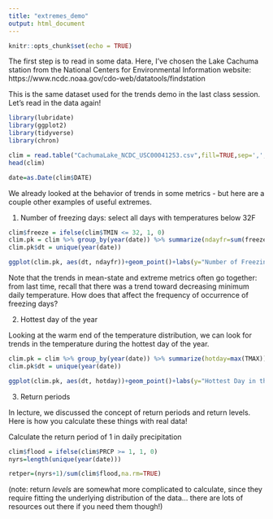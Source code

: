 ```yaml
---
title: "extremes_demo"
output: html_document
---
```


```r
knitr::opts_chunk$set(echo = TRUE)
```
The first step is to read in some data. Here, I've chosen the Lake Cachuma station from the National Centers for Environmental Information website:
https://www.ncdc.noaa.gov/cdo-web/datatools/findstation

This is the same dataset used for the trends demo in the last class session. Let's read in the data again!

```r
library(lubridate)
library(ggplot2)
library(tidyverse)
library(chron)

clim = read.table("CachumaLake_NCDC_USC00041253.csv",fill=TRUE,sep=',',header=T)
head(clim)

date=as.Date(clim$DATE)


```

We already looked at the behavior of trends in some metrics - but here are a couple other examples of useful extremes.

1) Number of freezing days: select all days with temperatures below 32F

```r

clim$freeze = ifelse(clim$TMIN <= 32, 1, 0)
clim.pk = clim %>% group_by(year(date)) %>% summarize(ndayfr=sum(freeze))
clim.pk$dt = unique(year(date))

ggplot(clim.pk, aes(dt, ndayfr))+geom_point()+labs(y="Number of Freezing Days")
```

Note that the trends in mean-state and extreme metrics often go together: from last time, recall that there was a trend toward decreasing minimum daily temperature. How does that affect the frequency of occurrence of freezing days?


2) Hottest day of the year

Looking at the warm end of the temperature distribution, we can look for trends in the temperature during the hottest day of the year.

```r
clim.pk = clim %>% group_by(year(date)) %>% summarize(hotday=max(TMAX))
clim.pk$dt = unique(year(date))

ggplot(clim.pk, aes(dt, hotday))+geom_point()+labs(y="Hottest Day in the Year")
```



3) Return periods 

In lecture, we discussed the concept of return periods and return levels. Here is how you calculate these things with real data!

Calculate the return period of 1 in daily precipitation

``` r
clim$flood = ifelse(clim$PRCP >= 1, 1, 0)
nyrs=length(unique(year(date)))

retper=(nyrs+1)/sum(clim$flood,na.rm=TRUE)
```

(note: return *levels* are somewhat more complicated to calculate, since they require fitting the underlying distribution of the data... there are lots of resources out there if you need them though!)
